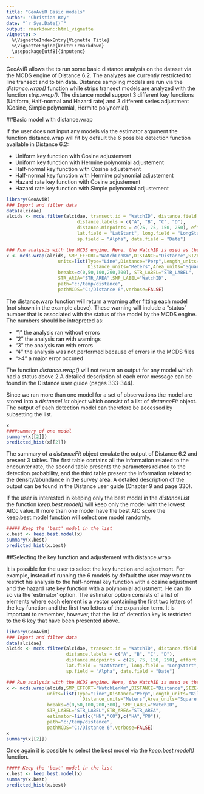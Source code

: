 ```yaml
---
title: "GeoAviR Basic models"
author: "Christian Roy"
date: "`r Sys.Date()`"
output: rmarkdown::html_vignette
vignette: >
  %\VignetteIndexEntry{Vignette Title}
  %\VignetteEngine{knitr::rmarkdown}
  \usepackage[utf8]{inputenc}
---
```


GeoAviR allows the to run some basic distance analysis on the dataset via the MCDS engine of Distance 6.2. The analyzes are currently restricted to line transect and to bin data. Distance sampling models are run via the _distance.wrap()_ function while strips transect models are analyzed with the function _strip.wrap()_. The distance model support 3 different key functions (Uniform, Half-normal and Hazard rate) and 3 different series adjustment (Cosine, Simple polynomial, Hermite polynomial).

##Basic model with distance.wrap

If the user does not input any models via the estimator argument the function distance.wrap will fit by default the 6 possible detection function available in Distance 6.2:

- Uniform key function with Cosine adjustement
- Uniform key function with Hermine polynomial adjustement
- Half-normal key function with Cosine adjustement
- Half-normal key function with Hermine polynomial adjustement
- Hazard rate key function with Cosine adjustement
- Hazard rate key function with Simple polynomial adjustement

```r
library(GeoAviR)
### Import and filter data
data(alcidae)
alcids <- mcds.filter(alcidae, transect.id = "WatchID", distance.field = "Distance", 
                          distance.labels = c("A", "B", "C", "D"), 
                          distance.midpoints = c(25, 75, 150, 250), effort.field = "WatchLenKm", 
                          lat.field = "LatStart", long.field = "LongStart", 
                          sp.field = "Alpha", date.field = "Date")

### Run analysis with the MCDS engine. Here, the WatchID is used as the sample.
x <- mcds.wrap(alcids, SMP_EFFORT="WatchLenKm",DISTANCE="Distance",SIZE="Count",
                   units=list(Type="Line",Distance="Perp",Length_units="Kilometers",
                              Distance_units="Meters",Area_units="Square kilometers"),
                   breaks=c(0,50,100,200,300), STR_LABEL="STR_LABEL", 
                   STR_AREA="STR_AREA",SMP_LABEL="WatchID", 
                   path="c:/temp/distance",
                   pathMCDS="C:/Distance 6",verbose=FALSE)
```
The distance.warp function will return a warning after fitting each model (not shown in the example above). These warning will include a "status" number that is associated with the status of the model by the MCDS engine. The numbers should be intrepreted as:

- "1" the analysis ran without errors
- "2" the analysis ran with warnings
- "3" the analysis ran with errors
- "4" the analysis was not performed because of errors in the MCDS files
- ">4" a major error occured 

The function _distance.wrap()_ will not return an output for any model which had a status above 2.A detailed description of each error message can be found in the Distance user guide (pages 333-344).  

Since we ran more than one model for a set of observations the model are stored into a _distanceList_ object which consist of a list of _distanceFit_ object. The output of each detection model can therefore be accessed by subsetting the list.
```r
x
####summary of one model
summary(x[[2]])
predicted_hist(x[[2]])
```


The summary of a _distanceFit_ object emulate the output of Distance 6.2 and present 3 tables. The first table contains all the information related to the encounter rate, the second table presents the parameters related to the detection probability, and the third table present the information related to the density/abundance in the survey area. A detailed description of the output can be found in the Distance user guide (Chapter 9 and page 330).


If the user is interested in keeping only the best model in the _distanceList_ the function _keep.best.model()_ will keep only the model with the lowest AICc value. If more than one model have the best AIC score the keep.best.model function will select one model randomly.

```r
##### Keep the 'best' model in the list
x.best <- keep.best.model(x)
summary(x.best)
predicted_hist(x.best)
```

##Selecting the key function and adjustement with distance.wrap

It is possible for the user to select the key function and adjustment. For example, instead of running the 6 models by default the user may want to restrict his analysis to the half-normal key function with a cosine adjustment and the hazard rate key function with a polynomial adjustment. He can do so via the 'estimator' option. The estimator option consists of a list of elements where each element is a vector containing the first two letters of the key function and the first two letters of the expansion term. It is important to remember, however, that the list of detection key is restricted to the 6 key that have been presented above. 

```r
library(GeoAviR)
### Import and filter data
data(alcidae)
alcids <- mcds.filter(alcidae, transect.id = "WatchID", distance.field = "Distance", 
                      distance.labels = c("A", "B", "C", "D"), 
                      distance.midpoints = c(25, 75, 150, 250), effort.field = "WatchLenKm", 
                      lat.field = "LatStart", long.field = "LongStart", 
                      sp.field = "Alpha", date.field = "Date")

### Run analysis with the MCDS engine. Here, the WatchID is used as the sample.
x <- mcds.wrap(alcids,SMP_EFFORT="WatchLenKm",DISTANCE="Distance",SIZE="Count",
               units=list(Type="Line",Distance="Perp",Length_units="Kilometers",
                            Distance_units="Meters",Area_units="Square kilometers"),
               breaks=c(0,50,100,200,300), SMP_LABEL="WatchID",
               STR_LABEL="STR_LABEL",STR_AREA="STR_AREA",
               estimator=list(c("HN","CO"),c("HA","PO")),
               path="c:/temp/distance",
               pathMCDS="C:/Distance 6",verbose=FALSE)
x
summary(x[[2]])
```

Once again it is possible to select the best model via the _keep.best.model()_ function.

```r
##### Keep the 'best' model in the list
x.best <- keep.best.model(x)
summary(x.best)
predicted_hist(x.best)
```
